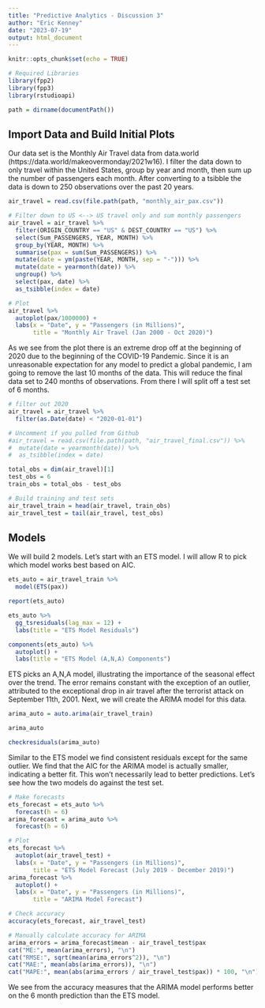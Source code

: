 ```yaml
---
title: "Predictive Analytics - Discussion 3"
author: "Eric Kenney"
date: "2023-07-19"
output: html_document
---
```


```r
knitr::opts_chunk$set(echo = TRUE)
```

```r
# Required Libraries
library(fpp2)
library(fpp3)
library(rstudioapi)

path = dirname(documentPath())
```

## Import Data and Build Initial Plots

Our data set is the Monthly Air Travel data from data.world (https://data.world/makeovermonday/2021w16). I filter the data down to only travel within the United States, group by year and month, then sum up the number of passengers each month. After converting to a tsibble the data is down to 250 observations over the past 20 years.

```r
air_travel = read.csv(file.path(path, "monthly_air_pax.csv"))

# Filter down to US <--> US travel only and sum monthly passengers
air_travel = air_travel %>% 
  filter(ORIGIN_COUNTRY == "US" & DEST_COUNTRY == "US") %>% 
  select(Sum_PASSENGERS, YEAR, MONTH) %>% 
  group_by(YEAR, MONTH) %>% 
  summarise(pax = sum(Sum_PASSENGERS)) %>% 
  mutate(date = ym(paste(YEAR, MONTH, sep = "-"))) %>% 
  mutate(date = yearmonth(date)) %>% 
  ungroup() %>% 
  select(pax, date) %>% 
  as_tsibble(index = date)

# Plot
air_travel %>% 
  autoplot(pax/1000000) +
  labs(x = "Date", y = "Passengers (in Millions)", 
       title = "Monthly Air Travel (Jan 2000 - Oct 2020)")
```

As we see from the plot there is an extreme drop off at the beginning of 2020 due to the beginning of the COVID-19 Pandemic. Since it is an unreasonable expectation for any model to predict a global pandemic, I am going to remove the last 10 months of the data. This will reduce the final data set to 240 months of observations. From there I will split off a test set of 6 months.

```r
# filter out 2020
air_travel = air_travel %>% 
  filter(as.Date(date) < "2020-01-01")

# Uncomment if you pulled from Github
#air_travel = read.csv(file.path(path, "air_travel_final.csv")) %>% 
#  mutate(date = yearmonth(date)) %>% 
#  as_tsibble(index = date)

total_obs = dim(air_travel)[1]
test_obs = 6
train_obs = total_obs - test_obs

# Build training and test sets
air_travel_train = head(air_travel, train_obs)
air_travel_test = tail(air_travel, test_obs)
```


## Models

We will build 2 models. Let's start with an ETS model. I will allow R to pick which model works best based on AIC. 

```r
ets_auto = air_travel_train %>% 
  model(ETS(pax))

report(ets_auto)

ets_auto %>% 
  gg_tsresiduals(lag_max = 12) +
  labs(title = "ETS Model Residuals")

components(ets_auto) %>% 
  autoplot() +
  labs(title = "ETS Model (A,N,A) Components")
```

ETS picks an A,N,A model, illustrating the importance of the seasonal effect over the trend. The error remains constant with the exception of an outlier, attributed to the exceptional drop in air travel after the terrorist attack on September 11th, 2001. Next, we will create the ARIMA model for this data.

```r
arima_auto = auto.arima(air_travel_train)

arima_auto

checkresiduals(arima_auto)
```

Similar to the ETS model we find consistent residuals except for the same outlier. We find that the AIC for the ARIMA model is actually smaller, indicating a better fit. This won't necessarily lead to better predictions. Let's see how the two models do against the test set.

```r
# Make forecasts
ets_forecast = ets_auto %>% 
  forecast(h = 6)
arima_forecast = arima_auto %>% 
  forecast(h = 6)

# Plot
ets_forecast %>% 
  autoplot(air_travel_test) +
  labs(x = "Date", y = "Passengers (in Millions)", 
       title = "ETS Model Forecast (July 2019 - December 2019)")
arima_forecast %>% 
  autoplot() +
  labs(x = "Date", y = "Passengers (in Millions)", 
       title = "ARIMA Model Forecast")

# Check accuracy
accuracy(ets_forecast, air_travel_test)

# Manually calculate accuracy for ARIMA
arima_errors = arima_forecast$mean - air_travel_test$pax
cat("ME:", mean(arima_errors), "\n")
cat("RMSE:", sqrt(mean(arima_errors^2)), "\n")
cat("MAE:", mean(abs(arima_errors)), "\n")
cat("MAPE:", mean(abs(arima_errors / air_travel_test$pax)) * 100, "\n")
```
We see from the accuracy measures that the ARIMA model performs better on the 6 month prediction than the ETS model.

